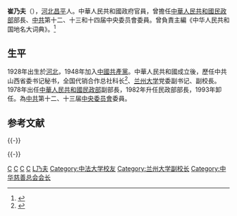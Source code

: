 '''崔乃夫'''（{{bd|1928年|||catIdx=C崔}}），[[河北|河北]][[昌平|昌平]]人。中華人民共和國政府官員，曾擔任[[中华人民共和国民政部|中華人民共和國民政部]]部長、[[中共|中共]]第十二、十三和十四届中央委员會委員。曾負責主編《中华人民共和国地名大词典》。<ref>{{cite news |title=中华人民共和国地名大词典 |url=https://iss.ndl.go.jp/books/R100000002-Ia1000000279-00 |accessdate=2022-03-22 |archive-date=2022-03-22 |archive-url=https://web.archive.org/web/20220322084927/https://iss.ndl.go.jp/books/R100000002-Ia1000000279-00 }}</ref>

== 生平 ==
1928年出生於[[河北|河北]]，1948年加入[[中國共產黨|中國共產黨]]。中華人民共和國成立後，歷任中共山西省委书记秘书，全国代销合作总社科长<ref>{{cite news |title=崔乃夫 |url=http://www.caoss.org.cn/detail.asp?id=38 |publisher=中国社会保障学会}}</ref>、[[兰州大学|兰州大学]]党委副书记、副校長。1978年出任[[中华人民共和国民政部|中華人民共和國民政部]]副部長，1982年升任民政部部長，1993年卸任。為[[中共|中共]]第十二、十三届[[中共中央委員會|中央委员會]]委員。

==参考文献==
{{reflist}}

{{-}}
{{start box}}
{{s-gov|prc}}
{{s-before|[[程子華|程子華]]}}
{{s-title|[[中华人民共和国民政部|中华人民共和国民政部]]部長|1982年—1993年}}
{{s-after|[[多吉才讓|多吉才讓]]}}
{{end box}}

{{-}}
{{第6届国务院|部门首长}}
{{第7届国务院|部门首长}}
{{中华人民共和国民政部部长}}
{{Authority control}}
[[Category:中华人民共和国民政部部长|C]]
[[Category:中国共产党第十二届中央委员会委员|C]]
[[Category:中国共产党第十三届中央委员会委员|C]]
[[Category:昌平人|C]]
[[Category:崔姓|L乃夫]]
[[Category:中法大学校友|Category:中法大学校友]]
[[Category:兰州大学副校长|Category:兰州大学副校长]]
[[Category:中华慈善总会会长|Category:中华慈善总会会长]]